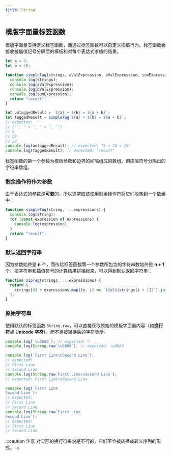 ```yaml
---
title: String
---
```



## 模版字面量标签函数

模版字面量支持定义<TH>标签函数</TH>，而通过标签函数可以自定义插值行为。标签函数会接收<TH>被插值记号分隔后的模板</TH>和<TH>对每个表达式求值的结果</TH>。

```javascript {13} title="simpleTag.js" showLineNumbers
let a = 9;
let b = 20;

function simpleTag(strings, aValExpression, bValExpression, sumExpression) {
  console.log(strings);
  console.log(aValExpression);
  console.log(bValExpression);
  console.log(sumExpression);
  return "result";
}

let untaggedResult = `${a} + ${b} = ${a + b}`;
let taggedResult = simpleTag`${a} + ${b} = ${a + b}`;
// expected:
// ["", " + ", " = ", ""]
// 9
// 20
// 29
console.log(untaggedResult); // expected: "9 + 20 = 29"
console.log(taggedResult); // expected: "result"
```

标签函数的第一个参数为<TH>模板参数</TH>和<TH>边界的间隔</TH>组成的数组，即插值符号分隔出的字符串数组。

### 剩余操作符作为参数

由于表达式的参数是**可变**的，所以通常应该使用<TH>剩余操作符</TH>将它们收集到一个数组中：

```javascript {1} title="simpleTag.js" showLineNumbers
function simpleTag(string, ...expressions) {
  console.log(string);
  for (const expression of expressions) {
    console.log(expression);
  }
  return "result";
}
```

### 默认返回字符串

因为参数始终是 **n** 个，而传给标签函数第一个参数所包含的字符串数始终是 **n + 1** 个，把字符串和插值符号的计算结果拼接起来，可以得到默认返回字符串：

```javascript title="simpleTag.js" showLineNumbers
function zipTag(strings, ...expressions) {
  return (
    strings[0] + expressions.map((e, i) => `${e}${strings[i + 1]}`).join("")
  );
}
```

### 原始字符串

使用默认的标签函数 `String.raw`，可以直接获取原始的模板字面量内容（如**换行符**或 **Unicode 字符**），而不是被转换后的字符表示。

```javascript
console.log(`\u00A9`); // expected: ©
console.log(String.raw`\u00A9`); // expected: \u00A9

console.log(`First Line\nSecond Line`);
// expected:
// First Line
// Second Line
console.log(String.raw`First Line\nSecond Line`);
// expected: First Line\nSecond Line

console.log(`First Line
Second Line`);
// expected:
// First Line
// Second Line
console.log(String.raw`First Line
Second Line`);
// expected:
// First Line
// Second Line
```

:::caution 注意
对实际的换行符来说是不行的，它们不会被转换成转义序列的形式。
:::
